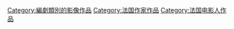 
[[Category:編劇類別的影像作品|Category:編劇類別的影像作品]]
[[Category:法国作家作品|Category:法国作家作品]]
[[Category:法国电影人作品|Category:法国电影人作品]]